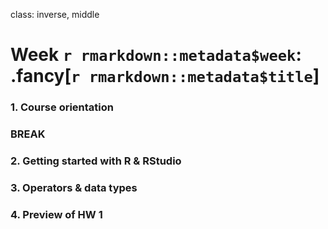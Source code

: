 
class: inverse, middle

# Week `r rmarkdown::metadata$week`: .fancy[`r rmarkdown::metadata$title`]

### 1. Course orientation

### BREAK

### 2. Getting started with R & RStudio
### 3. Operators & data types
### 4. Preview of HW 1
